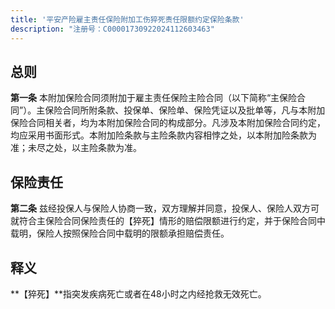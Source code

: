 ```yaml
---
title: '平安产险雇主责任保险附加工伤猝死责任限额约定保险条款'
description: "注册号：C00001730922024112603463"
---
```


## 总则

**第一条**  本附加保险合同须附加于雇主责任保险主险合同（以下简称“主保险合同”）。主保险合同所附条款、投保单、保险单、保险凭证以及批单等，凡与本附加保险合同相关者，均为本附加保险合同的构成部分。凡涉及本附加保险合同约定，均应采用书面形式。本附加险条款与主险条款内容相悖之处，以本附加险条款为准；未尽之处，以主险条款为准。

## 保险责任

**第二条** 兹经投保人与保险人协商一致，双方理解并同意，投保人、保险人双方可就符合主保险合同保险责任的【猝死】情形的赔偿限额进行约定，并于保险合同中载明，保险人按照保险合同中载明的限额承担赔偿责任。

## 释义

**【猝死】**指突发疾病死亡或者在48小时之内经抢救无效死亡。
